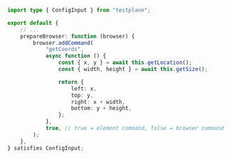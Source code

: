 ```typescript title="testplane.config.ts"
import type { ConfigInput } from "testplane";

export default {
    // ...
    prepareBrowser: function (browser) {
        browser.addCommand(
            "getCoords",
            async function () {
                const { x, y } = await this.getLocation();
                const { width, height } = await this.getSize();

                return {
                    left: x,
                    top: y,
                    right: x + width,
                    bottom: y + height,
                };
            },
            true, // true = element command, false = browser command
        );
    },
} satisfies ConfigInput;
```
